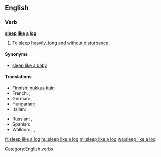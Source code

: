 ==English==

===Verb===
'''[[sleep]] [[like]] [[a]] [[log]]'''

# {{simile}} To sleep [[heavily]], long and without [[disturbance]].

====Synonyms====
* [[sleep like a baby]]

====Translations====
{{trans-top|to sleep well, without disturbance}}
* Finnish: [[nukkua#Finnish|nukkua]] [[kuin#Finnish|kuin]] {{t+|fi|tukki}}
* French: {{t+|fr|dormir comme un loir}}; {{t+|fr|dormir comme une marmotte}}
* German: {{t+|de|schlafen wie ein Murmeltier}}, {{t+|de|schlafen wie ein Stein}}
* Hungarian: {{t+|hu|alszik, mint a bunda}}
* Italian: {{t-|it|dormire come una marmotta}}
{{trans-mid}}
* Russian: {{t-|ru|спать, как сурок|tr=spat' kak surok}}, {{t-|ru|спать, как убитый|tr=spat' kak ubítyj}}
* Spanish: {{t-|es|dormir como un tronco}}
* Walloon: {{t+|wa|doirmi come on sodoirmant}}, {{t+|wa|doirmi come on taesson}}, {{t+|wa|doirmi come ene sokete}}
{{trans-bottom}}

[[Category:English verbs]]

[[fr:sleep like a log]]
[[hu:sleep like a log]]
[[ml:sleep like a log]]
[[wa:sleep like a log]]